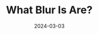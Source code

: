 ---
title: "What Blur Is Are?"
date: "2024-03-03"
slug: "what-blur-is-are"
heroimage: "./20240303_095245.jpg"
heroimage_alt: "Noodle is a doodle."
---